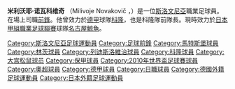 {{noteTA|G1=德甲|G2=足球|G3=JLeague|G4=uefa
|T=zh-hans:米利沃耶·诺瓦科维奇;zh-hk:米利禾耶·路華高域;zh-tw:米利禾耶·路華高域;
|1=zh-hans:米利沃耶;zh-hk:米利禾耶;zh-tw:米利禾耶;
|2=zh-hans:诺瓦科维奇;zh-hk:路華高域;zh-tw:路華高域;
|3=zh-hans:利特克斯;zh-hk:列迪斯洛維治;zh-tw:利特克斯;}}
{{expand|time=2009-10-03T08:06:10+00:00}}
{{BLP unsourced|time=2009-10-03T08:06:10+00:00}}
{{Football player infobox
| playername         = 米利沃耶·诺瓦科维奇<br />''Milivoje Novakovič''
| image              =MilivojeNovakovic.jpg
| fullname           = Milivoje Novakovič
| nickname           = 
| dateofbirth        = {{birth date and age|1979|5|18}}
| cityofbirth        = [[盧布爾雅那|盧布爾雅那]]
| countryofbirth     = [[南斯拉夫|南斯拉夫]]
| height             = {{height|meters=1.92}}
| currentclub        = [[名古屋鯨魚|名古屋鯨魚]]
| clubnumber         = 18
| position           = [[前鋒_(足球)|前鋒]]
| years1              = 1999–2000
| clubs1              = DSG Klopeinersee
| caps1               = 20
| goals1              = 9
| years2              = 2000–2001
| clubs2              = [[SAK_Klagenfurt|SAK Klagenfurt]]
| caps2               = 16
| goals2              = 7
| years3              = 2001–2004
| clubs3              = [[ASK_Voitsberg|ASK Voitsberg]]
| caps3               = 14
| goals3              = 8
| years4              = 2004
| clubs4              = → [[馬特斯堡體育會|馬特斯堡]] (loan)
| caps4               = 6
| goals4              = 2
| years5              = 2004–2005
| clubs5              = [[林茨足球俱樂部|林茨]]
| caps5               = 21
| goals5              = 8
| years6              = 2005–2006
| clubs6              = [[列迪斯洛維治足球會|列迪斯洛維治]]
| caps6               = 27
| goals6              = 19
| years7              = 2006–2014
| clubs7              = [[科隆足球俱樂部|科隆]]
| caps7               = 166
| goals7              = 74
| years8              = 2012–2013
| clubs8              = → [[大宮松鼠|大宮松鼠]] (loan)
| caps8               = 38
| goals8              = 17
| years9              = 2014–2015
| clubs9              = [[清水心跳|清水心跳]]
| caps9              = 34
| goals9             = 12
| years10            = 2015–
| clubs10             = [[名古屋鯨魚|名古屋鯨魚]]
| caps10              = 23
| goals10             = 3
| nationalyears1      = 2006–
| nationalteam1       = [[斯洛文尼亞國家足球隊|斯洛文尼亞]]
| nationalcaps1       = 70
| nationalgoals1      = 31
| pcupdate            = 30 August 2015
| ntupdate            = 8 September 2015
}}
'''米利沃耶·诺瓦科维奇''' （Milivoje Novakovič ，{{bd|1979年|5月18日|catidx= Novakovič, Milivoje }}）是一位[[斯洛文尼亞|斯洛文尼亞]]職業足球員。在場上司職[[前鋒_(足球)|前鋒]]。他曾效力於[[德甲|德甲]]球隊[[科隆足球俱樂部|科隆]]，也是科隆隊前隊長。現時效力於[[日本甲組職業足球聯賽|日本甲組職業足球聯賽]]球隊[[名古屋鯨魚|名古屋鯨魚]]。

{{2010年世界盃足球賽斯洛文尼亞參賽名單}}

{{DEFAULTSORT:Novakovic, Milivoje}}
[[Category:斯洛文尼亞足球運動員|Category:斯洛文尼亞足球運動員]]
[[Category:足球前鋒|Category:足球前鋒]]
[[Category:馬特斯堡球員|Category:馬特斯堡球員]]
[[Category:林茨球員|Category:林茨球員]]
[[Category:列迪斯洛維治球員|Category:列迪斯洛維治球員]]
[[Category:科隆球員|Category:科隆球員]]
[[Category:大宫松鼠球员|Category:大宫松鼠球员]]
[[Category:保甲球員|Category:保甲球員]]
[[Category:2010年世界盃足球賽球員|Category:2010年世界盃足球賽球員]]
[[Category:奧超球員|Category:奧超球員]]
[[Category:德甲球員|Category:德甲球員]]
[[Category:日職球員|Category:日職球員]]
[[Category:德國外籍足球運動員|Category:德國外籍足球運動員]]
[[Category:日本外籍足球運動員|Category:日本外籍足球運動員]]
{{Slovenia-bio-stub}}
{{soccer-bio-stub}}